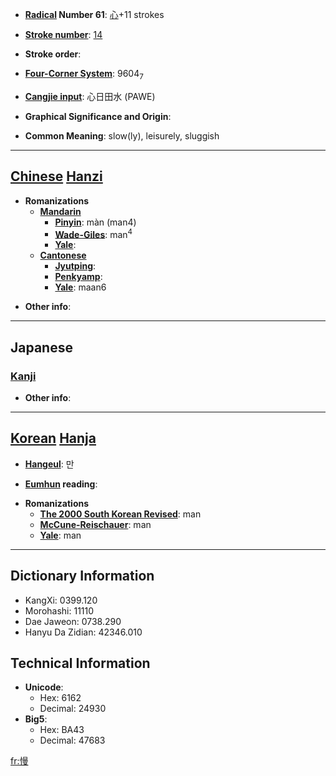 * '''[[Wiktionary:Chinese radical index| Radical]] Number 61''': [[Wiktionary:Chinese radical index 心|心]]+11 strokes

* '''[[Wiktionary:Chinese total strokes index|Stroke number]]''': [[Wiktionary:Chinese total strokes index 14|14]]

* '''Stroke order''': 

* '''[[Wiktionary:Chinese four corner index|Four-Corner System]]''': 9604<sub>7</sub>

* '''[[Wiktionary:Chinese Cangjie index|Cangjie input]]''': 心日田水 (PAWE)

* '''Graphical Significance and Origin''': 

* '''Common Meaning''': slow(ly), leisurely, sluggish

----

== [[Chinese]] [[Hanzi]] ==

* '''Romanizations'''
** '''[[Mandarin]]'''
*** '''[[Pinyin]]''': màn (man4)
*** '''[[Wade-Giles]]''': man<sup>4</sup>
*** '''[[Yale]]''': 
** '''[[Cantonese]]'''
*** '''[[Jyutping]]''':
*** '''[[Penkyamp]]''': 
*** '''[[Yale]]''': maan6

* '''Other info''': 

----

==Japanese==
===[[Kanji]]===
{{kanji|on readings=[[まん]] (man)
|kun readings=[[おこたる]] (okotaru), [[あなどる]] (anadoru), [[おごる]] (ogoru)
}}

* '''Other info''':  

----

== [[Korean]] [[Hanja]] ==

* '''[[Hangeul]]''': 만

* '''[[Eumhun]] reading''': 

* '''Romanizations'''
** '''[[The 2000 South Korean Revised Romanization|The 2000 South Korean Revised]]''': man
** '''[[McCune-Reischauer]]''': man
** '''[[Yale]]''': man

----

== Dictionary Information ==

* KangXi: 0399.120
* Morohashi: 11110
* Dae Jaweon: 0738.290
* Hanyu Da Zidian: 42346.010

== Technical Information ==

* '''Unicode''':
** Hex: 6162
** Decimal: 24930
* '''Big5''':
** Hex: BA43
** Decimal: 47683

[[fr:慢]]